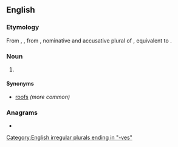 ==English==

===Etymology===
From {{inh|en|enm|rooves}}, {{m|enm|roves}}, from {{inh|en|ang|hrōfas}}, nominative and accusative plural of {{m|ang|hrōf|t=roof}}, equivalent to {{suffix|en|roof|s}}.

===Noun===
{{head|en|noun plural form}}

# {{plural of|roof|lang=en}}

====Synonyms====
* [[roofs]] ''(more common)''

===Anagrams===
* {{anagrams|en|a=eoorsv|overos}}

[[Category:English irregular plurals ending in "-ves"]]